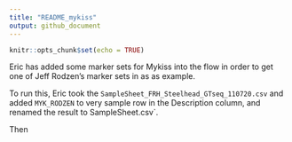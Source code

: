 ```yaml
---
title: "README_mykiss"
output: github_document
---
```


```r
knitr::opts_chunk$set(echo = TRUE)
```

Eric has added some marker sets for Mykiss into the flow in order
to get one of Jeff Rodzen's marker sets in as as example.  

To run this, Eric took the `SampleSheet_FRH_Steelhead_GTseq_110720.csv`
and added `MYK_RODZEN` to very sample row in the Description column, and
renamed the result to SampleSheet.csv`.

Then 
